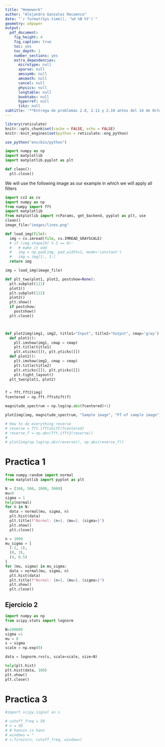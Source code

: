 ```yaml
---
title: "Homework"
author: "Alejandro Gonzalez Recuenco"
date: "`r format(Sys.time(), '%d %B %Y')`"
geometry: a4paper
output:
  pdf_document:
    fig_height: 4
    fig_caption: true
    toc: yes
    toc_depth: 1
    number_sections: yes
    extra_dependencies:
      microtype: null
      xparse: null
      amssymb: null
      amsmath: null
      cancel: null
      physics: null
      longtable: null
      booktabs: null
      hyperref: null
      tikz: null
subtitle: '**Entrega de problemas 2.8, 2.11 y 2.19 antes del 14 de Octubre: **'
---
```



```r
library(reticulate)
knitr::opts_chunk$set(cache = FALSE, echo = FALSE)
knitr::knit_engines$set(python = reticulate::eng_python)

use_python("env/bin/python")

```


```python
import numpy as np
import matplotlib
import matplotlib.pyplot as plt

def clean():
  plt.close()
```

\begin{equation*}
g(r)=\FT{f(\r)}^{-1}\left[F(u)H(u)\right]
\end{equation*}


We will use the following image as our example in which we will apply all filters

```python
import cv2 as cv
import numpy as np
from numpy import fft
import matplotlib
from matplotlib import rcParams, get_backend, pyplot as plt, use
clean()
image_file="images/lines.png"

def load_img(file):
  img = cv.imread(file, cv.IMREAD_GRAYSCALE)
  # if (img.shape[0] % 2 == 0):
  #   # make it odd
  #   img = np.pad(img, pad_width=1, mode='constant')
  #   img = img[1:, 1:]
  return img

img = load_img(image_file)

def plt_two(plot1, plot2, postshow=None):
  plt.subplot(121)
  plot1()
  plt.subplot(122)
  plot2()
  plt.show()
  if postshow:
    postshow()
  plt.close()



def plot2img(img1, img2, title1="Input", title2="Output", cmap='gray'):
  def plot1():
    plt.imshow(img1, cmap = cmap)
    plt.title(title1)
    plt.xticks([]), plt.yticks([])
  def plot2():
    plt.imshow(img2, cmap = cmap)
    plt.title(title2)
    plt.xticks([]), plt.yticks([])
    plt.tight_layout()
  plt_two(plot1, plot2)


f = fft.fft2(img)
fcentered = np.fft.fftshift(f)

magnitude_spectrum = np.log(np.abs(fcentered)+1)

plot2img(img, magnitude_spectrum, "Sample image", "FT of sample image")

# How to do everything reverse
# reverse = fft.ifftshift(fcentered)
# reverse_f = np.abs(fft.ifft2(reverse))
#
# plot2img(np.log(np.abs(reverse)), np.abs(reverse_f))

```

# Practica 1
```python
from numpy.random import normal
from matplotlib import pyplot as plt

N = [100, 500, 1000, 5000]
mu=0
sigma = 1
help(normal)
for n in N:
  data = normal(mu, sigma, n)
  plt.hist(data)
  plt.title(f"Normal: {n=}, {mu=}, {sigma=}")
  plt.show()
  plt.close()
```


```python
n = 1000
mu_sigma = [
  (-2, 1),
  (0, 3),
  (4, 0.5)
]
for (mu, sigma) in mu_sigma:
  data = normal(mu, sigma, n)
  plt.hist(data)
  plt.title(f"Normal: {n=}, {mu=}, {sigma=}")
  plt.show()
  plt.close()


```
## Ejercicio 2

```python

import numpy as np
from scipy.stats import lognorm

N=100000
sigma =1
mu = 0
s = sigma
scale = np.exp(0)

data = lognorm.rvs(s, scale=scale, size=N)

help(plt.hist)
plt.hist(data, 100)
plt.show()
plt.close()

```

# Practica 3
```python

#import scipy.signal as s

# cutoff_freq = 50
# n = 50
# # hannin is hann
# windows = "
# s.firwin(n, cutoff_freq, window=)


```
